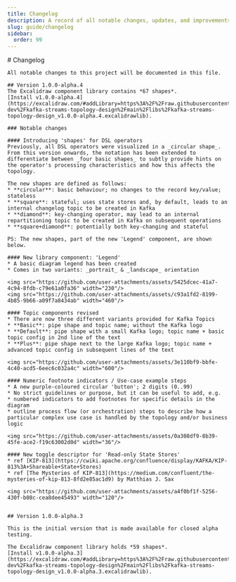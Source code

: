 ```yaml
---
title: Changelog
description: A record of all notable changes, updates, and improvements made to KSTD over time.
slug: guide/changelog
sidebar:
  order: 99
---
```


[//]: # (Unfortunately this is not working when manually deploying to vercel from local machine...)
[//]: # (TODO: Find a better solution / deploy via GitHub Actions)
[//]: # (import ChangelogContent from '../../../../../CHANGELOG.md';)

[//]: # ()
[//]: # (<div class="[&_img]:inline-block">)
[//]: # (    <ChangelogContent />)
[//]: # (</div>)

<div class="[&_img]:inline-block">
    # Changelog

    All notable changes to this project will be documented in this file.

    ## Version 1.0.0-alpha.4
    The Excalidraw component library contains *67 shapes*.
    [Install v1.0.0-alpha.4](https://excalidraw.com/#addLibrary=https%3A%2F%2Fraw.githubusercontent.com%2Fthriving-dev%2Fkafka-streams-topology-design%2Fmain%2Flibs%2Fkafka-streams-topology-design_v1.0.0-alpha.4.excalidrawlib).

    ### Notable changes

    #### Introducing 'shapes' for DSL operators
    Previously, all DSL operators were visualized in a _circular shape_. From this version onwards, the notation has been extended to differentiate between _four basic shapes_ to subtly provide hints on the operator's processing characteristics and how this affects the topology.

    The new shapes are defined as follows:
    * **circular**: basic behaviour; no changes to the record key/value; stateless
    * **square**: stateful; uses state stores and, by default, leads to an internal changelog topic to be created in Kafka
    * **diamond**: key-changing operator, may lead to an internal repartitioning topic to be created in Kafka on subsequent operations
    * **square+diamond**: potentially both key-changing and stateful

    PS: The new shapes, part of the new 'Legend' component, are shown below.

    #### New library component: 'Legend'
    * A basic diagram legend has been created
    * Comes in two variants: _portrait_ & _landscape_ orientation

    <img src="https://github.com/user-attachments/assets/5425dcec-41a7-4c94-8fdb-c79e61a0fa36" width="230"/>
    <img src="https://github.com/user-attachments/assets/c93a1fd2-8199-4b85-9b66-a09f7a8434ab" width="460"/>

    #### Topic components revised
    * There are now three different variants provided for Kafka Topics
    * **Basic**: pipe shape and topic name; without the Kafka logo
    * **Default**: pipe shape with a small Kafka logo; topic name + basic topic config in 2nd line of the text
    * **Plus**: pipe shape next to the large Kafka logo; topic name + advanced topic config in subsequent lines of the text

    <img src="https://github.com/user-attachments/assets/3e110bf9-bbfe-4c40-acd5-6eec6c032a4c" width="600"/>

    #### Numeric footnote indicators / Use-case example steps
    * A new purple-coloured circular 'button'; 2 digits (0..99)
    * No strict guidelines or purpose, but it can be useful to add, e.g.
    * numbered indicators to add footnotes for specific details in the diagram
    * outline process flow (or orchestration) steps to describe how a particular complex use case is handled by the topology and/or business logic

    <img src="https://github.com/user-attachments/assets/0a308df9-8b39-45fe-ace2-f19c63002d0d" width="36"/>

    #### New toggle descriptor for 'Read-only State Stores'
    * ref [KIP-813](https://cwiki.apache.org/confluence/display/KAFKA/KIP-813%3A+Shareable+State+Stores)
    * ref [The Mysteries of KIP-813](https://medium.com/confluent/the-mysteries-of-kip-813-8fd2e85ac1d9) by Matthias J. Sax

    <img src="https://github.com/user-attachments/assets/a4f0bf1f-5256-430f-b08c-cea8dee45493" width="120"/>


    ## Version 1.0.0-alpha.3

    This is the initial version that is made available for closed alpha testing.

    The Excalidraw component library holds *59 shapes*.
    [Install v1.0.0-alpha.3](https://excalidraw.com/#addLibrary=https%3A%2F%2Fraw.githubusercontent.com%2Fthriving-dev%2Fkafka-streams-topology-design%2Fmain%2Flibs%2Fkafka-streams-topology-design_v1.0.0-alpha.3.excalidrawlib).

</div>
